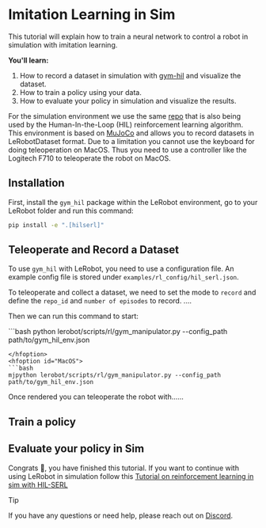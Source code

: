 # Imitation Learning in Sim

This tutorial will explain how to train a neural network to control a robot in simulation with imitation learning.

**You'll learn:**
1. How to record a dataset in simulation with [gym-hil](https://github.com/huggingface/gym-hil) and visualize the dataset.
2. How to train a policy using your data.
3. How to evaluate your policy in simulation and visualize the results.

For the simulation environment we use the same [repo](https://github.com/huggingface/gym-hil) that is also being used by the Human-In-the-Loop (HIL) reinforcement learning algorithm.
This environment is based on [MuJoCo](https://mujoco.org) and allows you to record datasets in LeRobotDataset format. Due to a limitation you cannot use the keyboard for doing teleoperation on MacOS.
Thus you need to use a controller like the Logitech F710 to teleoperate the robot on MacOS.

## Installation

First, install the `gym_hil` package within the LeRobot environment, go to your LeRobot folder and run this command:

```bash
pip install -e ".[hilserl]"
```

## Teleoperate and Record a Dataset

To use `gym_hil` with LeRobot, you need to use a configuration file. An example config file is stored under `examples/rl_config/hil_serl.json`.

To teleoperate and collect a dataset, we need to set the mode to `record` and define the `repo_id` and `number of episodes` to record. ....

Then we can run this command to start:

<hfoptions id="teleop_sim">
<hfoption id="Linux">
```bash
python lerobot/scripts/rl/gym_manipulator.py --config_path path/to/gym_hil_env.json

```
</hfoption>
<hfoption id="MacOS">
```bash
mjpython lerobot/scripts/rl/gym_manipulator.py --config_path path/to/gym_hil_env.json
```
</hfoption>
</hfoptions>

Once rendered you can teleoperate the robot with......

## Train a policy



## Evaluate your policy in Sim



Congrats 🎉, you have finished this tutorial. If you want to continue with using LeRobot in simulation follow this [Tutorial on reinforcement learning in sim with HIL-SERL](https://huggingface.co/docs/lerobot/hilserl_sim)

> [!TIP]
>  If you have any questions or need help, please reach out on [Discord](https://discord.com/invite/s3KuuzsPFb).

